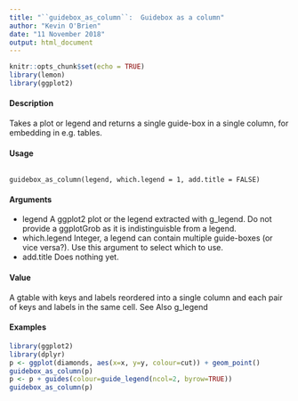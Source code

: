 ```yaml
---
title: "``guidebox_as_column``:  Guidebox as a column"
author: "Kevin O'Brien"
date: "11 November 2018"
output: html_document
---
```


```r
knitr::opts_chunk$set(echo = TRUE)
library(lemon)
library(ggplot2)
```

#### Description
Takes a plot or legend and returns a single guide-box in a single column, for embedding in e.g.
tables.

#### Usage

<pre><code>
guidebox_as_column(legend, which.legend = 1, add.title = FALSE)
</code></pre>

#### Arguments
* legend A ggplot2 plot or the legend extracted with g_legend. Do not provide a ggplotGrob
as it is indistinguisble from a legend.
* which.legend Integer, a legend can contain multiple guide-boxes (or vice versa?). Use this
argument to select which to use.
* add.title Does nothing yet.

#### Value
A gtable with keys and labels reordered into a single column and each pair of keys and labels in
the same cell.
See Also
g_legend

#### Examples

```r
library(ggplot2)
library(dplyr)
p <- ggplot(diamonds, aes(x=x, y=y, colour=cut)) + geom_point()
guidebox_as_column(p)
p <- p + guides(colour=guide_legend(ncol=2, byrow=TRUE))
guidebox_as_column(p)
```
